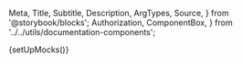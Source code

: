   Meta,
  Title,
  Subtitle,
  Description,
  ArgTypes,
  Source,
} from '@storybook/blocks';
  Authorization,
  ComponentBox,
} from '../../utils/documentation-components';

{setUpMocks()}

<Meta
  title="Entities/BusinessForm"
  Components="justifi-business-form"
  of={JustifiBusinessForm}
/>

<Title />

Component to render a business onboarding form. You will need to first create a business
via [Business API](https://docs.justifi.tech/api-spec#tag/Business) to get the business-id
required for this component.

# Index

- [Props, events and methods](#props-events-and-methods)
- [Example usage](#example-usage)

# Props, events and methods

---

<ArgTypes exclude={['css-variables']} />

<Authorization
  actions={['write']}
  entity="business"
  identification="business_id"
/>

# Example Usage

<ComponentBox>
  <justifi-business-form />
</ComponentBox>

---

<Source dark language="html" code={example} />

